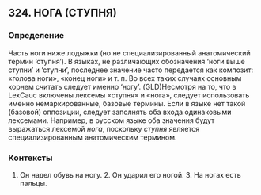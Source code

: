 ## 324. НОГА (СТУПНЯ)
### Определение
Часть ноги ниже лодыжки (но не специализированный анатомический термин ‘ступня’). В языках, не различающих обозначения ‘ноги выше ступни’ и ‘ступни’, последнее значение часто передается как композит: «голова ноги», «конец ноги» и т. п. Во всех таких случаях основным корнем считать следует именно ‘ногу’. (GLD)Несмотря на то, что в LexCauc включены лексемы «ступня» и «нога», следует использовать именно немаркированные, базовые термины. Если в языке нет такой (базовой) оппозиции, следует заполнять оба входа одинаковыми лексемами. Например, в русском языке оба значения будут выражаться лексемой <i>нога</i>, поскольку <i>ступня</i> является специализированным анатомическим термином.

### Контексты
1. Он надел обувь на ногу.  2. Он ударил его ногой.  3. На ногах есть пальцы.

